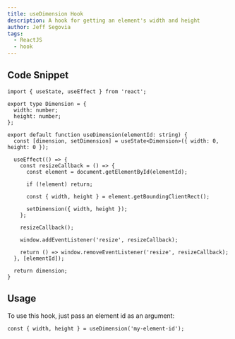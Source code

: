 ```yaml
---
title: useDimension Hook
description: A hook for getting an element's width and height
author: Jeff Segovia
tags:
  - ReactJS
  - hook
---
```


## Code Snippet

```tsx title="useDimension.ts" showLineNumbers
import { useState, useEffect } from 'react';

export type Dimension = {
  width: number;
  height: number;
};

export default function useDimension(elementId: string) {
  const [dimension, setDimension] = useState<Dimension>({ width: 0, height: 0 });

  useEffect(() => {
    const resizeCallback = () => {
      const element = document.getElementById(elementId);

      if (!element) return;

      const { width, height } = element.getBoundingClientRect();

      setDimension({ width, height });
    };

    resizeCallback();

    window.addEventListener('resize', resizeCallback);

    return () => window.removeEventListener('resize', resizeCallback);
  }, [elementId]);

  return dimension;
}
```

## Usage

To use this hook, just pass an element id as an argument:

```tsx showLineNumbers
const { width, height } = useDimension('my-element-id');
```

